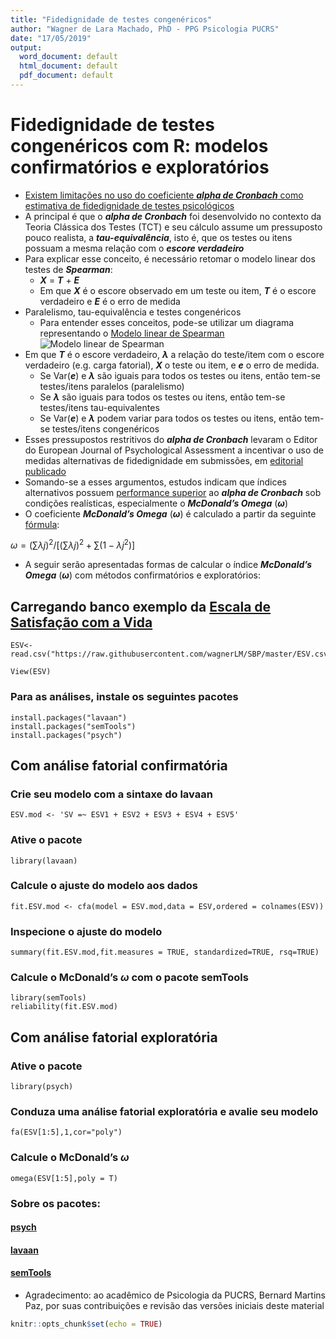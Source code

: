 ---
title: "Fidedignidade de testes congenéricos"
author: "Wagner de Lara Machado, PhD - PPG Psicologia PUCRS"
date: "17/05/2019"
output:
  word_document: default
  html_document: default
  pdf_document: default
---
# Fidedignidade de testes congenéricos com R: modelos confirmatórios e exploratórios
* [Existem limitações no uso do coeficiente *__alpha de Cronbach__* como estimativa de fidedignidade de testes psicológicos](https://www.ncbi.nlm.nih.gov/pmc/articles/PMC2792363/)
* A principal é que o *__alpha de Cronbach__* foi desenvolvido no contexto da Teoria Clássica dos Testes (TCT) e seu cálculo assume um pressuposto pouco realista, a *__tau-equivalência__*, isto é, que os testes ou itens possuam a mesma relação com o *__escore verdadeiro__*
* Para explicar esse conceito, é necessário retomar o modelo linear dos testes de *__Spearman__*:
  * **_X_** = **_T_** + **_E_**
  * Em que **_X_** é o escore observado em um teste ou item, **_T_** é o escore verdadeiro e **_E_** é o erro de medida
* Paralelismo, tau-equivalência e testes congenéricos
  * Para entender esses conceitos, pode-se utilizar um diagrama representando o [Modelo linear de Spearman](https://en.wikipedia.org/wiki/Congeneric_reliability)
  ![Modelo linear de Spearman](C:\Users\wag_p\Documents\Congeneric_measurement_model.png)
* Em que **_T_** é o escore verdadeiro, **_λ_** a relação do teste/item com o escore verdadeiro (e.g. carga fatorial), **_X_** o teste ou item, e **_e_** o erro de medida. 
    * Se Var(**_e_**) e **_λ_** são iguais para todos os testes ou itens, então tem-se testes/itens paralelos (paralelismo)
    * Se **_λ_** são iguais para todos os testes ou itens, então tem-se testes/itens tau-equivalentes
    * Se Var(**_e_**) e **_λ_** podem variar para todos os testes ou itens, então tem-se testes/itens congenéricos
* Esses pressupostos restritivos do *__alpha de Cronbach__* levaram o Editor do European Journal of Psychological Assessment a incentivar o uso de medidas alternativas de fidedignidade em submissões, em [editorial publicado](https://econtent.hogrefe.com/doi/10.1027/1015-5759/a000069)
* Somando-se a esses argumentos, estudos indicam que índices alternativos possuem [performance superior](https://www.ncbi.nlm.nih.gov/pmc/articles/PMC4880791/) ao *__alpha de Cronbach__* sob condições realísticas, especialmente o *__McDonald's Omega__* (*__ω__*)
* O coeficiente *__McDonald's Omega__* (*__ω__*) é calculado a partir da seguinte [fórmula](https://www.ncbi.nlm.nih.gov/pmc/articles/PMC4880791/):

$ω= (∑λj)^2/[(∑λj)^2+ ∑(1-λj^2)]$

* A seguir serão apresentadas formas de calcular o índice *__McDonald's Omega__* (*__ω__*) com métodos confirmatórios e exploratórios:

## Carregando banco exemplo da [Escala de Satisfação com a Vida](https://www.researchgate.net/publication/279194945_Medindo_a_satisfacao_com_a_vida_dos_medicos_no_Brasil/download)
```
ESV<-read.csv("https://raw.githubusercontent.com/wagnerLM/SBP/master/ESV.csv",sep=";")

View(ESV)
```
### Para as análises, instale os seguintes pacotes
```
install.packages("lavaan")
install.packages("semTools")
install.packages("psych")
```

## Com análise fatorial confirmatória
### Crie seu modelo com a sintaxe do lavaan
```
ESV.mod <- 'SV =~ ESV1 + ESV2 + ESV3 + ESV4 + ESV5'
```
### Ative o pacote
```
library(lavaan)
```
### Calcule o ajuste do modelo aos dados
```
fit.ESV.mod <- cfa(model = ESV.mod,data = ESV,ordered = colnames(ESV))
```
### Inspecione o ajuste do modelo
```
summary(fit.ESV.mod,fit.measures = TRUE, standardized=TRUE, rsq=TRUE)
```
### Calcule o McDonald's *__ω__* com o pacote semTools
```
library(semTools)
reliability(fit.ESV.mod)
```

## Com análise fatorial exploratória
### Ative o pacote
```
library(psych)
```
### Conduza uma análise fatorial exploratória e avalie seu modelo
```
fa(ESV[1:5],1,cor="poly")
```
### Calcule o McDonald's *__ω__*
```
omega(ESV[1:5],poly = T)
```
### Sobre os pacotes:
#### [psych](http://personality-project.org/r/html/guttman.html)
#### [lavaan](http://lavaan.ugent.be/)
#### [semTools](https://cran.r-project.org/web/packages/semTools/semTools.pdf)
* Agradecimento: ao acadêmico de Psicologia da PUCRS, Bernard Martins Paz, por suas contribuições e revisão das versões iniciais deste material
```{r setup, include=FALSE}
knitr::opts_chunk$set(echo = TRUE)
```